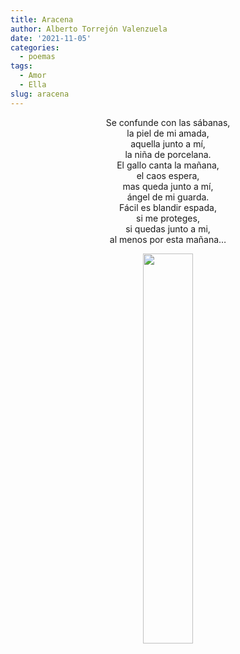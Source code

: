 ```yaml
---
title: Aracena
author: Alberto Torrejón Valenzuela
date: '2021-11-05'
categories:
  - poemas
tags:
  - Amor
  - Ella
slug: aracena
---
```



<center>
<span class = "primerapalabra">S</span>e confunde con las sábanas, <br>
la piel de mi amada, <br>
aquella junto a mí, <br>
la niña de porcelana. <br>
El gallo canta la mañana, <br>
el caos espera, <br>
mas queda junto a mí, <br>
ángel de mi guarda. <br>
Fácil es blandir espada, <br>
si me proteges, <br>
si quedas junto a mi, <br>
al menos por esta mañana...

![](/text/Img/Ana.JPG){width=40% height=40%}
</center>